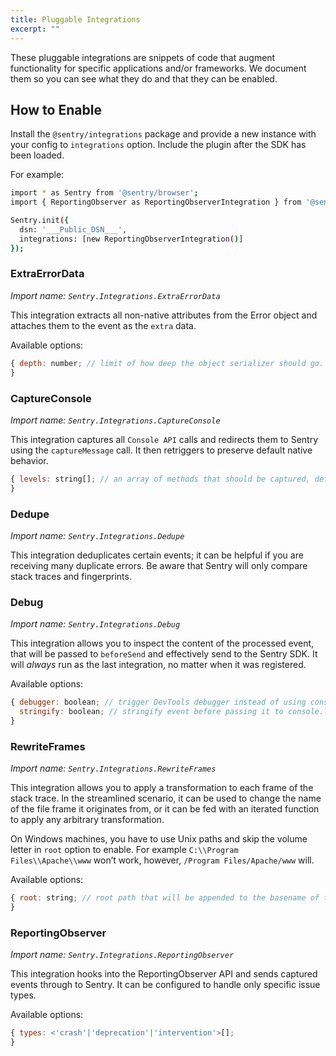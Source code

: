 ```yaml
---
title: Pluggable Integrations
excerpt: ""
---
```

These pluggable integrations are snippets of code that augment functionality for specific applications and/or frameworks. We document them so you can see what they do and that they can be enabled. 

## How to Enable

Install the `@sentry/integrations` package and provide a new instance with your config to `integrations` option. Include the plugin after the SDK has been loaded.

For example:

```bash
import * as Sentry from '@sentry/browser';
import { ReportingObserver as ReportingObserverIntegration } from '@sentry/integrations';

Sentry.init({
  dsn: '___Public_DSN___',
  integrations: [new ReportingObserverIntegration()]
});
```

### ExtraErrorData

*Import name: `Sentry.Integrations.ExtraErrorData`*

This integration extracts all non-native attributes from the Error object and attaches them to the event as the `extra` data.

Available options:

```JavaScript
{ depth: number; // limit of how deep the object serializer should go. Anything deeper than limit will be replaced with standard Node.js REPL notation of [Object], [Array], [Function] or primitive value. Defaults to 3.
}
```

### CaptureConsole

*Import name: `Sentry.Integrations.CaptureConsole`*

This integration captures all `Console API` calls and redirects them to Sentry using the `captureMessage` call. It then retriggers to preserve default native behavior.

```JavaScript
{ levels: string[]; // an array of methods that should be captured, defaults to ['log', 'info', 'warn', 'error', 'debug', 'assert']
}
```

### Dedupe

*Import name: `Sentry.Integrations.Dedupe`*

This integration deduplicates certain events; it can be helpful if you are receiving many duplicate errors. Be aware that Sentry will only compare stack traces and fingerprints.

### Debug

*Import name: `Sentry.Integrations.Debug`*

This integration allows you to inspect the content of the processed event, that will be passed to `beforeSend` and effectively send to the Sentry SDK. It will *always* run as the last integration, no matter when it was registered.

Available options:

```JavaScript
{ debugger: boolean; // trigger DevTools debugger instead of using console.log 
  stringify: boolean; // stringify event before passing it to console.log
}
```

### RewriteFrames

*Import name: `Sentry.Integrations.RewriteFrames`*

This integration allows you to apply a transformation to each frame of the stack trace. In the streamlined scenario, it can be used to change the name of the file frame it originates from, or it can be fed with an iterated function to apply any arbitrary transformation.

On Windows machines, you have to use Unix paths and skip the volume letter in `root` option to enable. For example `C:\\Program Files\\Apache\\www` won’t work, however, `/Program Files/Apache/www` will.

Available options:

```JavaScript
{ root: string; // root path that will be appended to the basename of the current frame's url iteratee: (frame) => frame); // function that takes the frame, applies any transformation on it and returns it back
}
```

### ReportingObserver

*Import name: `Sentry.Integrations.ReportingObserver`*

This integration hooks into the ReportingObserver API and sends captured events through to Sentry. It can be configured to handle only specific issue types.

Available options:

```JavaScript
{ types: <'crash'|'deprecation'|'intervention'>[];
}
```
